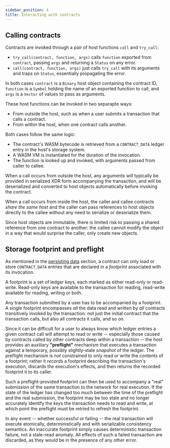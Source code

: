 ```yaml
---
sidebar_position: 4
title: Interacting with contracts
---
```


## Calling contracts

Contracts are invoked through a pair of host functions `call` and `try_call`:

  - `try_call(contract, function, args)` calls `function` exported from `contract`, passing `args` and returning a `Status` on any error.
  - `call(contract, function, args)` just calls `try_call` with its arguments and traps on `Status`, essentially propagating the error.

In both cases `contract` is a `Binary` host object containing the contract ID, `function` is a `Symbol` holding the name of an exported function to call, and `args` is a `Vector` of values to pass as arguments.

These host functions can be invoked in two separapte ways:

  - From outside the host, such as when a user submits a transaction that calls a contract.
  - From within the host, when one contract calls another.

Both cases follow the same logic:

  - The contract's WASM bytecode is retrieved from a `CONTRACT_DATA` ledger entry in the host's storage system.
  - A WASM VM is instantiated for the duration of the invocation.
  - The function is looked up and invoked, with arguments passed from caller to callee.

When a call occurs from outside the host, any arguments will typically be provided in serialized XDR form accompanying the transaction, and will be deserialized and converted to host objects automatically before invoking the contract.

When a call occurs from inside the host, the caller and callee contracts _share the same host_ and the caller can pass references to host objects directly to the callee without any need to serialize or deserialize them.

Since host objects are immutable, there is limited risk to passing a shared reference from one contract to another: the callee cannot modify the object in a way that would surprise the caller, only create new objects.

## Storage footprint and preflight

As mentioned in the [persisting data](../learn/persisting-data) section, a contract can only load or store `CONTRACT_DATA` entries that are declared in a _footprint_ associated with its invocation.

A footprint is a set of ledger keys, each marked as either read-only or read-write. Read-only keys are available to the transaction for reading, read-write available for reading, writing or both.

Any transaction submitted by a user has to be accompanied by a footprint. A single footprint encompasses _all_ the data read and written by _all_ contracts transitively invoked by the transaction: not just the initial contract that the transaction calls, but also all contracts it calls, and so on.

Since it can be difficult for a user to always know which ledger entries a given contract call will attempt to read or write -- especially those caused by contracts called by other contracts deep within a transaction -- the host provides an auxiliary **"preflight"** mechanism that executes a transaction against a temporary, possibly slightly-stale _snapshot_ of the ledger. The preflight mechanism is _not_ constrained to only read or write the contents of a footprint; rather it _records_ a footprint describing the transaction's execution, discards the execution's effects, and then returns the recorded footprint it to its caller.

Such a preflight-provided footprint can then be used to accompany a "real" submission of the same transaction to the network for real execution. If the state of the ledger has changed too much between the time of the preflight and the real submission, the footprint may be too stale and no longer accurately identify the _keys_ the transaction needs to read and write, at which point the preflight must be retried to refresh the footprint.

In any event -- whether successful or failing -- the real transaction will execute atomically, deterministically and with serializable consistency semantics. An inaccurate footprint simply causes deterministic transaction failure, not a stale-read anomaly. All effects of such a failed transaction are discarded, as they would be in the presence of any other error.
